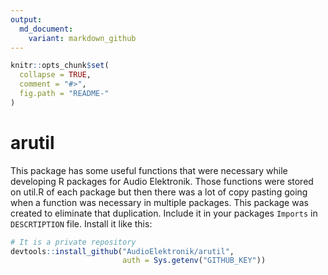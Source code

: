 ```yaml
---
output: 
  md_document:
    variant: markdown_github
---
```


<!-- README.md is generated from README.Rmd. Please edit that file -->

```r
knitr::opts_chunk$set(
  collapse = TRUE,
  comment = "#>",
  fig.path = "README-"
)
```

# arutil

This package has some useful functions that were necessary while developing 
R packages for Audio Elektronik. Those functions were stored on util.R of
each package but then there was a lot of copy pasting going when a function 
was necessary in multiple packages. This package was created to eliminate that
duplication. Include it in your packages `Imports` in `DESCRTIPTION` file. 
Install it like this: 

```r
# It is a private repository
devtools::install_github("AudioElektronik/arutil", 
                         auth = Sys.getenv("GITHUB_KEY"))
````

